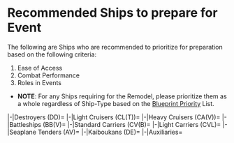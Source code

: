 {{Ambox
|type = construction
|title = <center> '''WORK IN PROGRESS''' </center>
|message = <br />
<center>This article is missing some information</center>
<br />
<center><i><b><span style="color:#f00;">The article is now being adopted and currently under major renovation.</span></b></i></center>
<br />
|users = [[User:Shinhwalee|Shinhwalee (Death Usagi)]]}}

=Recommended Ships to prepare for Event=

The following are Ships who are recommended to prioritize for preparation based on the following criteria:
#Ease of Access 
#Combat Performance
#Roles in Events 

*'''NOTE''': For any Ships requiring {{EquipmentLink|Blueprint}} for the Remodel, please prioritize them as a whole regardless of Ship-Type based on the [[Partials/Blueprint Priority|Blueprint Priority]] List.

<tabber>
|-|Destroyers (DD)=
{{:User:提督・ウサギ/Sandbox/Event Preparation/Ships/DD}}
|-|Light Cruisers (CL(T))=
{{:User:提督・ウサギ/Sandbox/Event Preparation/Ships/CL}}
|-|Heavy Cruisers (CA(V))= 
|-|Battleships (BB(V)=
|-|Standard Carriers (CV(B)=
|-|Light Carriers (CVL)=
|-|Seaplane Tenders (AV)=
|-|Kaiboukans (DE)=
|-|Auxiliaries=
</tabber>
{{clear}}
